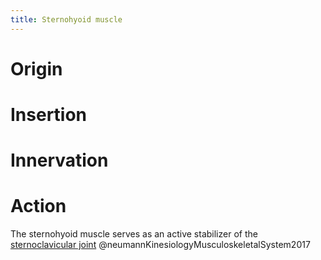 ```yaml
---
title: Sternohyoid muscle
---
```



# Origin {#origin}

# Insertion {#insertion}

# Innervation {#innervation}

# Action {#action}


::: {.callout-note}
The sternohyoid muscle serves as an active stabilizer of the [sternoclavicular joint]({{< var ref-sternoclavicular-joint.path >}}) @neumannKinesiologyMusculoskeletalSystem2017
:::